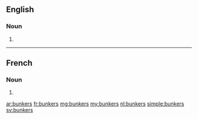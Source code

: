 ==English==

===Noun===
{{head|en|plural}}

# {{plural of|bunker|lang=en}}

----

==French==

===Noun===
{{head|fr|plural}}

# {{plural of|bunker|lang=fr}}

[[ar:bunkers]]
[[fr:bunkers]]
[[mg:bunkers]]
[[my:bunkers]]
[[nl:bunkers]]
[[simple:bunkers]]
[[sv:bunkers]]